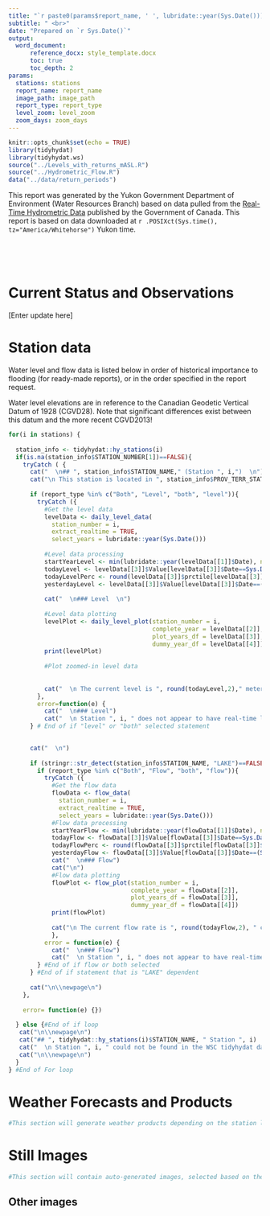 ```yaml
---
title: "`r paste0(params$report_name, ' ', lubridate::year(Sys.Date()))`"
subtitle: " <br>"
date: "Prepared on `r Sys.Date()`"
output: 
  word_document:
      reference_docx: style_template.docx
      toc: true
      toc_depth: 2
params:
  stations: stations
  report_name: report_name
  image_path: image_path
  report_type: report_type
  level_zoom: level_zoom
  zoom_days: zoom_days
---
```


```r
knitr::opts_chunk$set(echo = TRUE)
library(tidyhydat)
library(tidyhydat.ws)
source("../Levels_with_returns_mASL.R")
source("../Hydrometric_Flow.R")
data("../data/return_periods")
```

\newpage

This report was generated by the Yukon Government Department of Environment (Water Resources Branch) based on data pulled from the [Real-Time Hydrometric Data](https://wateroffice.ec.gc.ca/mainmenu/real_time_data_index_e.html) published by the Government of Canada. This report is based on data downloaded at `r .POSIXct(Sys.time(), tz="America/Whitehorse")` Yukon time.

<br>

<br>

# Current Status and Observations

[Enter update here]

\newpage

# Station data

Water level and flow data is listed below in order of historical importance to flooding (for ready-made reports), or in the order specified in the report request.

Water level elevations are in reference to the Canadian Geodetic Vertical Datum of 1928 (CGVD28). Note that significant differences exist between this datum and the more recent CGVD2013!

\newpage

```r

for(i in stations) {
  
  station_info <- tidyhydat::hy_stations(i)
  if(is.na(station_info$STATION_NUMBER[1])==FALSE){
    tryCatch ( {
      cat("  \n## ", station_info$STATION_NAME," (Station ", i,")  \n")
      cat("\n This station is located in ", station_info$PROV_TERR_STATE_LOC, " at longitude ", round(station_info$LONGITUDE, 2), ", latitude ", round(station_info$LATITUDE,2), ".  \n")
      
      if (report_type %in% c("Both", "Level", "both", "level")){
        tryCatch ({
          #Get the level data
          levelData <- daily_level_data(
            station_number = i,
            extract_realtime = TRUE,
            select_years = lubridate::year(Sys.Date()))
          
          #Level data processing
          startYearLevel <- min(lubridate::year(levelData[[1]]$Date), na.rm = T)
          todayLevel <- levelData[[3]]$Value[levelData[[3]]$Date==Sys.Date()]
          todayLevelPerc <- round(levelData[[3]]$prctile[levelData[[3]]$Date==Sys.Date()],2)
          yesterdayLevel <- levelData[[3]]$Value[levelData[[3]]$Date==(Sys.Date()-1)]
          
          cat("  \n### Level  \n")
          
          #Level data plotting
          levelPlot <- daily_level_plot(station_number = i,
                                        complete_year = levelData[[2]],
                                        plot_years_df = levelData[[3]],
                                        dummy_year_df = levelData[[4]])
          print(levelPlot)
          
          #Plot zoomed-in level data
          
          
          cat("  \n The current level is ", round(todayLevel,2)," meters above sea level which corresponds to the ", todayLevelPerc, " percentile of historic levels for this station. Since yesterday, the level has ", ifelse(todayLevel<yesterdayLevel, "decreased", "increased"), " by ", round(abs(todayLevel-yesterdayLevel), 3)," meters.  \nLevel data collection began in ", startYearLevel, " and the historic data are ", spatstat.utils::percentage(sum(stats::complete.cases(levelData[[1]]))/nrow(levelData[[1]])), " complete.  \n")
        },
        error=function(e) {
          cat("  \n### Level")
          cat("  \n Station ", i, " does not appear to have real-time level data right now.  \n")})
      } # End of if "level" or "both" selected statement

      
      cat("  \n")
      
      if (stringr::str_detect(station_info$STATION_NAME, "LAKE")==FALSE){ #Lakes don't have flow measurements!
        if (report_type %in% c("Both", "Flow", "both", "flow")){
          tryCatch ({
            #Get the flow data
            flowData <- flow_data(
              station_number = i,
              extract_realtime = TRUE,
              select_years = lubridate::year(Sys.Date()))
            #Flow data processing
            startYearFlow <- min(lubridate::year(flowData[[1]]$Date), na.rm = T)
            todayFlow <- flowData[[3]]$Value[flowData[[3]]$Date==Sys.Date()]
            todayFlowPerc <- round(flowData[[3]]$prctile[flowData[[3]]$Date==Sys.Date()],2)
            yesterdayFlow <- flowData[[3]]$Value[flowData[[3]]$Date==(Sys.Date()-1)]
            cat("  \n### Flow")
            cat("\n")
            #Flow data plotting
            flowPlot <- flow_plot(station_number = i,
                                  complete_year = flowData[[2]],
                                  plot_years_df = flowData[[3]],
                                  dummy_year_df = flowData[[4]])
            print(flowPlot)
            
            cat("\n The current flow rate is ", round(todayFlow,2), " cubic meters per second which corresponds to the ", todayFlowPerc, " percentile of historic flow volume for this station. Since yesterday, the level has ", ifelse(todayFlow<yesterdayFlow, "decreased", "increased"), " by ", round(abs(todayFlow-yesterdayFlow), 3)," cubic meters per second.  \nFlow data collection began in ", startYearFlow, " and the historic data are ", spatstat.utils::percentage(sum(stats::complete.cases(flowData[[1]]))/nrow(flowData[[1]])), " complete.")
            },
          error = function(e) {
            cat("  \n### Flow")
            cat("  \n Station ", i, " does not appear to have real-time flow (discharge) data right now. \n")})
        } #End of if flow or both selected
      } #End of if statement that is "LAKE" dependent
      
      cat("\n\\newpage\n")
    }, 
    
    error= function(e) {})
    
  } else {#End of if loop
   cat("\n\\newpage\n") 
   cat("## ", tidyhydat::hy_stations(i)$STATION_NAME, " Station ", i)
   cat("  \n Station ", i, " could not be found in the WSC tidyhydat database.\n")
   cat("\n\\newpage\n")
  }
} #End of For loop
```

# Weather Forecasts and Products

```r
#This section will generate weather products depending on the station locations(s). For example, Marsh Lake would get a forecast for Whitehorse and weather products for southern lakes.

```

\newpage

# Still Images

```r
#This section will contain auto-generated images, selected based on the stations(s) selected. This section might exist only for the pre-made reports and not the custom reports, tbd.
```

## Other images

```r

```
